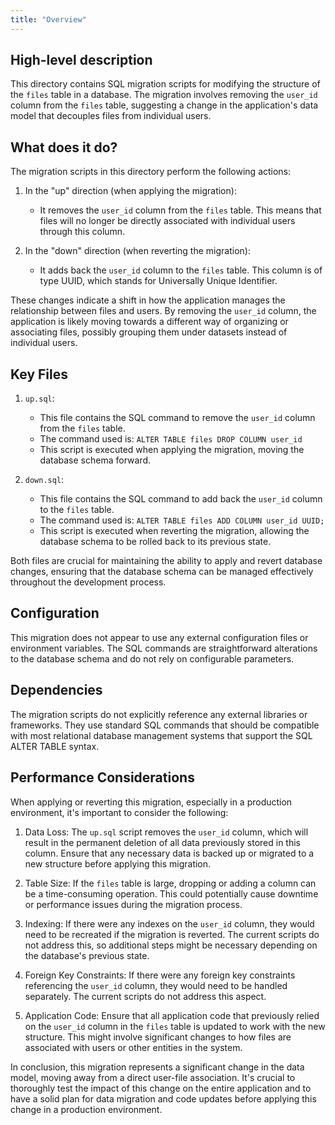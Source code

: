 ```yaml
---
title: "Overview"
---
```


## High-level description
This directory contains SQL migration scripts for modifying the structure of the `files` table in a database. The migration involves removing the `user_id` column from the `files` table, suggesting a change in the application's data model that decouples files from individual users.

## What does it do?
The migration scripts in this directory perform the following actions:

1. In the "up" direction (when applying the migration):
   - It removes the `user_id` column from the `files` table. This means that files will no longer be directly associated with individual users through this column.

2. In the "down" direction (when reverting the migration):
   - It adds back the `user_id` column to the `files` table. This column is of type UUID, which stands for Universally Unique Identifier.

These changes indicate a shift in how the application manages the relationship between files and users. By removing the `user_id` column, the application is likely moving towards a different way of organizing or associating files, possibly grouping them under datasets instead of individual users.

## Key Files

1. `up.sql`:
   - This file contains the SQL command to remove the `user_id` column from the `files` table.
   - The command used is: `ALTER TABLE files DROP COLUMN user_id`
   - This script is executed when applying the migration, moving the database schema forward.

2. `down.sql`:
   - This file contains the SQL command to add back the `user_id` column to the `files` table.
   - The command used is: `ALTER TABLE files ADD COLUMN user_id UUID;`
   - This script is executed when reverting the migration, allowing the database schema to be rolled back to its previous state.

Both files are crucial for maintaining the ability to apply and revert database changes, ensuring that the database schema can be managed effectively throughout the development process.

## Configuration
This migration does not appear to use any external configuration files or environment variables. The SQL commands are straightforward alterations to the database schema and do not rely on configurable parameters.

## Dependencies
The migration scripts do not explicitly reference any external libraries or frameworks. They use standard SQL commands that should be compatible with most relational database management systems that support the SQL ALTER TABLE syntax.

## Performance Considerations
When applying or reverting this migration, especially in a production environment, it's important to consider the following:

1. Data Loss: The `up.sql` script removes the `user_id` column, which will result in the permanent deletion of all data previously stored in this column. Ensure that any necessary data is backed up or migrated to a new structure before applying this migration.

2. Table Size: If the `files` table is large, dropping or adding a column can be a time-consuming operation. This could potentially cause downtime or performance issues during the migration process.

3. Indexing: If there were any indexes on the `user_id` column, they would need to be recreated if the migration is reverted. The current scripts do not address this, so additional steps might be necessary depending on the database's previous state.

4. Foreign Key Constraints: If there were any foreign key constraints referencing the `user_id` column, they would need to be handled separately. The current scripts do not address this aspect.

5. Application Code: Ensure that all application code that previously relied on the `user_id` column in the `files` table is updated to work with the new structure. This might involve significant changes to how files are associated with users or other entities in the system.

In conclusion, this migration represents a significant change in the data model, moving away from a direct user-file association. It's crucial to thoroughly test the impact of this change on the entire application and to have a solid plan for data migration and code updates before applying this change in a production environment.